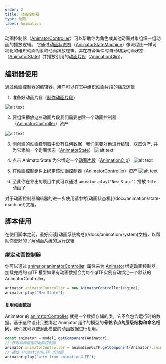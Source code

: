 ```yaml
---
order: 2
title: 动画控制器
type: 动画
label: Animation
---
```


动画控制器（[AnimatorController](/apis/core/#AnimatorController)）可以帮助你为角色或其他动画对象组织一组动画的播放逻辑。
它通过[动画状态机](/docs/animation/state-machine/)（[AnimatorStateMachine](/apis/core/#AnimatorStateMachine)）像流程图一样可视化的组织动画对象的动画播放逻辑，并在符合条件时自动切换动画状态（[AnimatorState](/apis/core/#AnimatorState)）并播放引用的[动画片段](/docs/animation/clip)（[AnimationClip](/apis/core/#AnimationClip)）。

## 编辑器使用

通过动画控制器的编辑器，用户可以在其中组织[动画片段](/docs/animation/clip)的播放逻辑

1. 准备好动画片段（[制作动画片段](/docs/animation/clip)） 

![alt text](https://mdn.alipayobjects.com/huamei_3zduhr/afts/img/A*Wl35T7U_zg8AAAAAAAAAAAAADsJ_AQ/original)

2. 要组织播放这些动画片段我们需要创建一个动画控制器（[AnimatorController](/apis/core/#AnimatorController)）资产 

![alt text](https://mdn.alipayobjects.com/huamei_3zduhr/afts/img/A*PxHwTrU58yAAAAAAAAAAAAAADsJ_AQ/original)

3. 刚创建的动画控制器中没有任何数据，我们需要对他进行编辑，双击资产, 并为它添加一个动画状态（[AnimatorState](/apis/core/#AnimatorState)）
![alt text](https://mdn.alipayobjects.com/huamei_3zduhr/afts/img/A*V0n1TJMquGYAAAAAAAAAAAAADsJ_AQ/original)

4. 点击 AnimatorState 为它绑定一个[动画片段](/docs/animation/clip)（[AnimationClip](/apis/core/#AnimationClip)）
![alt text](https://mdn.alipayobjects.com/huamei_3zduhr/afts/img/A*xfPTRJg-hOMAAAAAAAAAAAAADsJ_AQ/original)

5. 在[动画控制组件](/docs/animation/animator)上绑定该动画控制器（[AnimatorController](/apis/core/#AnimatorController)）资产
![alt text](https://mdn.alipayobjects.com/huamei_3zduhr/afts/img/A*Ds5TTosYiDYAAAAAAAAAAAAADsJ_AQ/original)

6. 至此你在导出的项目中就可以通过 `animator.play("New State")` 播放 `Idle` 动画了

<Callout type="info">
对于动画控制器编辑器的进一步使用请参考[动画状态机](/docs/animation/state-machine/)文档。
</Callout>

## 脚本使用

<Callout type="positive">
  在使用脚本之前，最好阅读[动画系统构成](/docs/animation/system)文档，以帮助你更好的了解动画系统的运行逻辑
</Callout>

### 绑定动画控制器

你可以通过 [animator.animatorController](/apis/core/#Animator-animatorController)  属性来为 [Animator](/apis/core/#Animator) 绑定动画控制器。加载完成的 glTF 模型如果有动画数据会为每个glTF实例自动绑定一个默认的 AnimatorController。

```typescript
animator.animatorController = new AnimatorController(engine);
animator.play("New State");
```

#### 复用动画数据

Animator 的 [animatorController](/apis/core/#AnimatorController) 就是一个数据存储的类，它不会包含运行时的数据。基于这种设计只要绑定 Animator 组件的模型的**骨骼节点的层级结构和命名相同**，我们就可以使用此模型的动画数据进行复用。

```typescript
const animator = model1.getComponent(Animator);
// 获取动画模型的动画控制器
animator.animatorController = animationGLTF.getComponent(Animator).animatorController;
// 播放 animationGLTF 的动画
animator.play("anim from animationGLTF");
```
